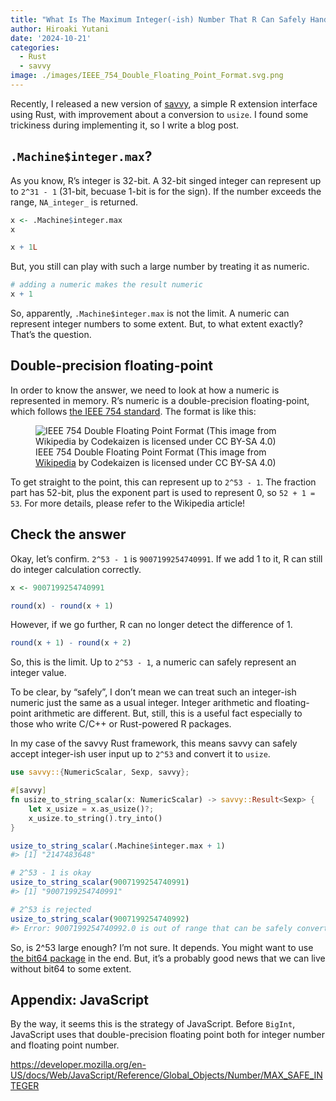 ```yaml
---
title: "What Is The Maximum Integer(-ish) Number That R Can Safely Handle?"
author: Hiroaki Yutani
date: '2024-10-21'
categories:
  - Rust
  - savvy
image: ./images/IEEE_754_Double_Floating_Point_Format.svg.png
---
```


Recently, I released a new version of [savvy](https://github.com/yutannihilation/savvy), a simple R extension interface using Rust, with improvement about a conversion to `usize`.
I found some trickiness during implementing it, so I write a blog post.

## `.Machine$integer.max`?

As you know, R's integer is 32-bit. A 32-bit singed integer can represent up to `2^31 - 1` (31-bit, becuase 1-bit is for the sign).
If the number exceeds the range, `NA_integer_` is returned.

```r
x <- .Machine$integer.max
x

x + 1L
```

But, you still can play with such a large number by treating it as numeric.

```r
# adding a numeric makes the result numeric
x + 1
```

So, apparently, `.Machine$integer.max` is not the limit. A numeric can represent integer numbers to some extent.
But, to what extent exactly? That's the question.

## Double-precision floating-point

In order to know the answer, we need to look at how a numeric is represented in memory.
R's numeric is a double-precision floating-point, which follows [the IEEE 754 standard](https://en.wikipedia.org/wiki/Double-precision_floating-point_format).
The format is like this:

![IEEE 754 Double Floating Point Format (This image from [Wikipedia](https://en.wikipedia.org/wiki/File:IEEE_754_Double_Floating_Point_Format.svg) by Codekaizen is licensed under CC BY-SA 4.0)](./images/IEEE_754_Double_Floating_Point_Format.svg.png)

To get straight to the point, this can represent up to `2^53 - 1`.
The fraction part has 52-bit, plus the exponent part is used to represent 0, so `52 + 1 = 53`.
For more details, please refer to the Wikipedia article!

## Check the answer

Okay, let's confirm. `2^53 - 1` is `9007199254740991`.
If we add 1 to it, R can still do integer calculation correctly.

```r
x <- 9007199254740991

round(x) - round(x + 1)
```

However, if we go further, R can no longer detect the difference of 1.

```r
round(x + 1) - round(x + 2)
```

So, this is the limit. Up to `2^53 - 1`, a numeric can safely represent an integer value.

To be clear, by "safely", I don't mean we can treat such an integer-ish numeric just the same as a usual integer. Integer arithmetic and floating-point arithmetic are different. But, still, this is a useful fact especially to those who write C/C++ or Rust-powered R packages.

In my case of the savvy Rust framework, this means savvy can safely accept integer-ish user input up to `2^53` and convert it to `usize`.

```rust
use savvy::{NumericScalar, Sexp, savvy};

#[savvy]
fn usize_to_string_scalar(x: NumericScalar) -> savvy::Result<Sexp> {
    let x_usize = x.as_usize()?;
    x_usize.to_string().try_into()
}
```

```r
usize_to_string_scalar(.Machine$integer.max + 1)
#> [1] "2147483648"

# 2^53 - 1 is okay
usize_to_string_scalar(9007199254740991)
#> [1] "9007199254740991"

# 2^53 is rejected
usize_to_string_scalar(9007199254740992)
#> Error: 9007199254740992.0 is out of range that can be safely converted to usize
```

So, is 2^53 large enough? I'm not sure. It depends. You might want to use [the bit64 package](https://cran.r-project.org/web/packages/bit64/index.html) in the end.
But, it's a probably good news that we can live without bit64 to some extent.

## Appendix: JavaScript

By the way, it seems this is the strategy of JavaScript.
Before `BigInt`, JavaScript uses that double-precision floating point both for integer number and floating point number.

<https://developer.mozilla.org/en-US/docs/Web/JavaScript/Reference/Global_Objects/Number/MAX_SAFE_INTEGER>

